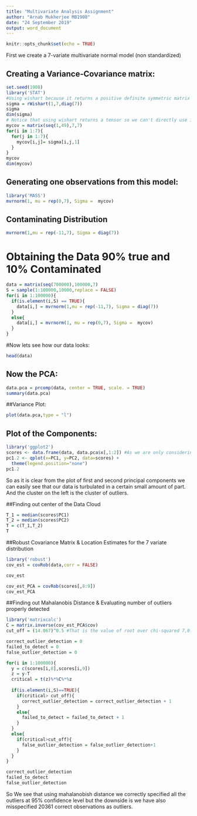 ---
title: "Multivariate Analysis Assignment"
author: "Arnab Mukherjee MB1908"
date: "24 September 2019"
output: word_document
---

```{r setup, include=FALSE}
knitr::opts_chunk$set(echo = TRUE)
```

First we create a 7-variate multivariate normal model (non standardized)

## Creating a Variance-Covariance matrix:
```{r }
set.seed(1908)
library('STAT')
#Using wishart because it returns a positive definite symmetric matrix
sigma = rWishart(1,7,diag(7))
sigma
dim(sigma)
# Notice that using wishart returns a tensor so we can't directly use it as the covariance matrix.
mycov = matrix(seq(1,49),7,7)
for(i in 1:7){
  for(j in 1:7){
    mycov[i,j]= sigma[i,j,1]
  }
}
mycov
dim(mycov)
```

## Generating one observations from this model:
```{r}
library('MASS')
mvrnorm(1, mu = rep(0,7), Sigma =  mycov)
```

## Contaminating Distribution
```{r}
mvrnorm(1,mu = rep(-11,7), Sigma = diag(7))
```

# Obtaining the Data 90% true and 10% Contaminated

```{r}
data = matrix(seq(700000),100000,7)
S = sample(1:100000,10000,replace = FALSE)
for(i in 1:100000){
  if(is.element(i,S) == TRUE){
    data[i,] = mvrnorm(1,mu = rep(-11,7), Sigma = diag(7))
  }
  else{
    data[i,] = mvrnorm(1, mu = rep(0,7), Sigma =  mycov)
  }
}

```

#Now lets see how our data looks:
```{r}
head(data)
```
## Now the PCA:
```{r}
data.pca = prcomp(data, center = TRUE, scale. = TRUE)
summary(data.pca)
```


##Variance Plot:
```{r}
plot(data.pca,type = "l")
```

## Plot of the Components:
```{r}
library('ggplot2')
scores <- data.frame(data, data.pca$x[,1:2]) #As we are only considering first two principal components
pc1.2 <- qplot(x=PC1, y=PC2, data=scores) +
  theme(legend.position="none")
pc1.2
```
So as it is clear from the plot of first and second principal components we can easily see that our data is turbulated in a certain small amount of part. And the cluster on the left is the cluster of outliers.

##Finding out center of the Data Cloud 
```{r}
T_1 = median(scores$PC1)
T_2 = median(scores$PC2)
T = c(T_1,T_2)
T
```

##Robust Covariance Matrix & Location Estimates for the 7 variate distribution
```{r}
library('robust')
cov_est = covRob(data,corr = FALSE)

cov_est

cov_est_PCA = covRob(scores[,8:9])
cov_est_PCA
```

##Finding out Mahalanobis Distance & Evaluating number of outliers properly detected
```{r}
library('matrixcalc')
C = matrix.inverse(cov_est_PCA$cov)
cut_off = (14.067)^0.5 #That is the value of root over chi-squared 7,0.95

correct_outlier_detection = 0
failed_to_detect = 0
false_outlier_detection = 0

for(i in 1:100000){
  y = c(scores[i,8],scores[i,9])
  z = y-T
  critical = t(z)%*%C%*%z
  
  if(is.element(i,S)==TRUE){
    if(critical> cut_off){
      correct_outlier_detection = correct_outlier_detection + 1
    }
    else{
      failed_to_detect = failed_to_detect + 1
    }
  }
  else{
    if(critical>cut_off){
      false_outlier_detection = false_outlier_detection+1
    }
  }
}

correct_outlier_detection
failed_to_detect
false_outlier_detection
```
So We see that using mahalanobish distance we correctly specified all the outliers at 95% confidence level but the downside is we have also misspecified 20361 correct observations as outliers.












